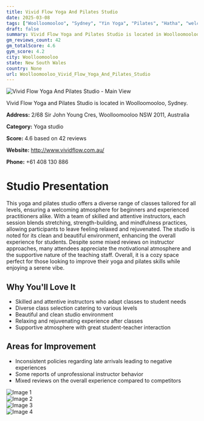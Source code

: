 ```yaml
---
title: Vivid Flow Yoga And Pilates Studio
date: 2025-03-08
tags: ["Woolloomooloo", "Sydney", "Yin Yoga", "Pilates", "Hatha", "welcoming atmosphere", "local studio", "Woolloomooloo"]  
draft: false
summary: Vivid Flow Yoga and Pilates Studio is located in Woolloomooloo, Sydney.
gm_reviews_count: 42
gm_totalScore: 4.6
gym_score: 4.2
city: Woolloomooloo
state: New South Wales
country: None
url: Woolloomooloo_Vivid_Flow_Yoga_And_Pilates_Studio
---
```


<div className="aspect-[16/9] relative my-8">
  <img 
    src="https://lh5.googleusercontent.com/p/AF1QipM_qD4MmLT_6_-pmZr21oEBO_Q96WvmcrQrzMf-=w1920-h1080-k-no"
    alt="Vivid Flow Yoga And Pilates Studio - Main View"
    className="object-cover absolute inset-0 w-full h-full rounded-lg"
  />
</div>

Vivid Flow Yoga and Pilates Studio is located in Woolloomooloo, Sydney.

**Address:** 2/68 Sir John Young Cres, Woolloomooloo NSW 2011, Australia

**Category:** Yoga studio

**Score:** 4.6 based on 42 reviews

**Website:** http://www.vividflow.com.au/

**Phone:** +61 408 130 886

# Studio Presentation

This yoga and pilates studio offers a diverse range of classes tailored for all levels, ensuring a welcoming atmosphere for beginners and experienced practitioners alike. With a team of skilled and attentive instructors, each session blends stretching, strength-building, and mindfulness practices, allowing participants to leave feeling relaxed and rejuvenated. The studio is noted for its clean and beautiful environment, enhancing the overall experience for students. Despite some mixed reviews on instructor approaches, many attendees appreciate the motivational atmosphere and the supportive nature of the teaching staff. Overall, it is a cozy space perfect for those looking to improve their yoga and pilates skills while enjoying a serene vibe.



## Why You'll Love It

- Skilled and attentive instructors who adapt classes to student needs
- Diverse class selection catering to various levels
- Beautiful and clean studio environment
- Relaxing and rejuvenating experience after classes
- Supportive atmosphere with great student-teacher interaction

## Areas for Improvement

- Inconsistent policies regarding late arrivals leading to negative experiences
- Some reports of unprofessional instructor behavior
- Mixed reviews on the overall experience compared to competitors

<div className="grid grid-cols-1 xl:grid-cols-2 gap-4 my-8">
<div className="aspect-[4/3] relative"><img src="https://lh3.googleusercontent.com/p/AF1QipO1S81CYkwyRb-tXVlN2AFfJ5M_pfKQAh7TvbCf=w1920-h1080-k-no" alt="Image 1" className="object-cover absolute inset-0 w-full h-full rounded-lg" /></div>
<div className="aspect-[4/3] relative"><img src="https://lh5.googleusercontent.com/p/AF1QipPnxJhqcw3_pe6NB5HXtreKcN4SscKNw5sISRtl=w1920-h1080-k-no" alt="Image 2" className="object-cover absolute inset-0 w-full h-full rounded-lg" /></div>
<div className="aspect-[4/3] relative"><img src="https://lh5.googleusercontent.com/p/AF1QipMYE0GWcXyAX1aZ5R1eN19C_uVqdRtMuPiMMlce=w1920-h1080-k-no" alt="Image 3" className="object-cover absolute inset-0 w-full h-full rounded-lg" /></div>
<div className="aspect-[4/3] relative"><img src="https://lh5.googleusercontent.com/p/AF1QipNLxwt6w84xqtpZYYmsZbVpxxt5JwvsCOkTsdSP=w1920-h1080-k-no" alt="Image 4" className="object-cover absolute inset-0 w-full h-full rounded-lg" /></div>
</div>